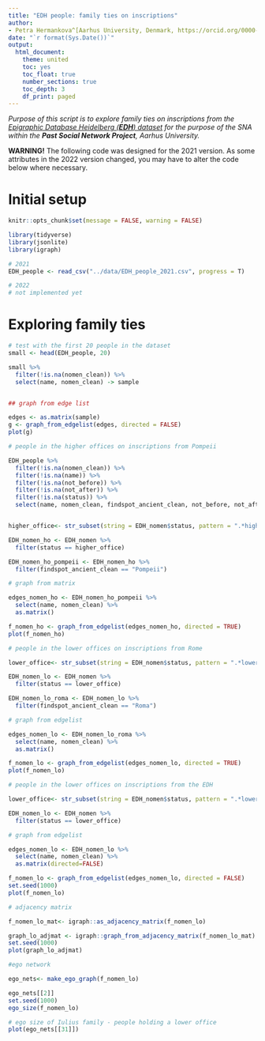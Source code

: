 ```yaml
---
title: "EDH people: family ties on inscriptions"
author: 
- Petra Hermankova^[Aarhus University, Denmark, https://orcid.org/0000-0002-6349-0540]
date: "`r format(Sys.Date())`"
output:
  html_document:
    theme: united
    toc: yes
    toc_float: true
    number_sections: true
    toc_depth: 3
    df_print: paged
---
```


_Purpose of this script is to explore family ties on inscriptions from the [Epigraphic Database Heidelberg (**EDH**) dataset](https://zenodo.org/record/4888168/)  for the purpose of the SNA within the **Past Social Network Project**, Aarhus University._


**WARNING!** The following code was designed for the 2021 version. As some attributes in the 2022 version changed, you may have to alter the code below where necessary.


# Initial setup

```r

knitr::opts_chunk$set(message = FALSE, warning = FALSE)

library(tidyverse)
library(jsonlite)
library(igraph)
```


```r
# 2021
EDH_people <- read_csv("../data/EDH_people_2021.csv", progress = T)

# 2022
# not implemented yet
```


# Exploring family ties

```r
# test with the first 20 people in the dataset
small <- head(EDH_people, 20)

small %>% 
  filter(!is.na(nomen_clean)) %>% 
  select(name, nomen_clean) -> sample


## graph from edge list

edges <- as.matrix(sample)
g <- graph_from_edgelist(edges, directed = FALSE)
plot(g)
```



```r
# people in the higher offices on inscriptions from Pompeii 

EDH_people %>% 
  filter(!is.na(nomen_clean)) %>% 
  filter(!is.na(name)) %>% 
  filter(!is.na(not_before)) %>%
  filter(!is.na(not_after)) %>%
  filter(!is.na(status)) %>%
  select(name, nomen_clean, findspot_ancient_clean, not_before, not_after, status, province_label_clean) -> EDH_nomen


higher_office<- str_subset(string = EDH_nomen$status, pattern = ".*higher*")

EDH_nomen_ho <- EDH_nomen %>% 
  filter(status == higher_office) 

EDH_nomen_ho_pompeii <- EDH_nomen_ho %>% 
  filter(findspot_ancient_clean == "Pompeii") 

# graph from matrix

edges_nomen_ho <- EDH_nomen_ho_pompeii %>% 
  select(name, nomen_clean) %>% 
  as.matrix()

f_nomen_ho <- graph_from_edgelist(edges_nomen_ho, directed = TRUE)
plot(f_nomen_ho)
```

```r
# people in the lower offices on inscriptions from Rome

lower_office<- str_subset(string = EDH_nomen$status, pattern = ".*lower*")

EDH_nomen_lo <- EDH_nomen %>% 
  filter(status == lower_office) 

EDH_nomen_lo_roma <- EDH_nomen_lo %>% 
  filter(findspot_ancient_clean == "Roma") 

# graph from edgelist

edges_nomen_lo <- EDH_nomen_lo_roma %>% 
  select(name, nomen_clean) %>% 
  as.matrix()

f_nomen_lo <- graph_from_edgelist(edges_nomen_lo, directed = TRUE)
plot(f_nomen_lo)

```

```r
# people in the lower offices on inscriptions from the EDH

lower_office<- str_subset(string = EDH_nomen$status, pattern = ".*lower*")

EDH_nomen_lo <- EDH_nomen %>% 
  filter(status == lower_office) 

# graph from edgelist

edges_nomen_lo <- EDH_nomen_lo %>% 
  select(name, nomen_clean) %>% 
  as.matrix(directed=FALSE)

f_nomen_lo <- graph_from_edgelist(edges_nomen_lo, directed = FALSE)
set.seed(1000)
plot(f_nomen_lo)
```

```r
# adjacency matrix

f_nomen_lo_mat<- igraph::as_adjacency_matrix(f_nomen_lo)

graph_lo_adjmat <- igraph::graph_from_adjacency_matrix(f_nomen_lo_mat)
set.seed(1000)
plot(graph_lo_adjmat)
```
```r
#ego network

ego_nets<- make_ego_graph(f_nomen_lo)

ego_nets[[2]]
set.seed(1000)
ego_size(f_nomen_lo)

# ego size of Iulius family - people holding a lower office
plot(ego_nets[[31]])

```

